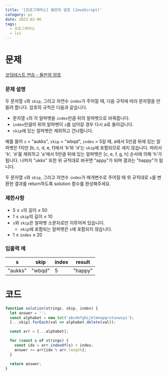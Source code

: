 ```yaml
---
title: '[프로그래머스] 둘만의 암호 (JavaScript)'
category: ps
date: 2023-02-06
tags:
  - 프로그래머스
  - lv1
---
```


# 문제

[코딩테스트 연습 - 둘만의 암호](https://school.programmers.co.kr/learn/courses/30/lessons/155652)

### 문제 설명

두 문자열 `s`와 `skip`, 그리고 자연수 `index`가 주어질 때, 다음 규칙에 따라 문자열을 만들려 합니다. 암호의 규칙은 다음과 같습니다.

- 문자열 `s`의 각 알파벳을 `index`만큼 뒤의 알파벳으로 바꿔줍니다.
- `index`만큼의 뒤의 알파벳이 `z`를 넘어갈 경우 다시 a로 돌아갑니다.
- `skip`에 있는 알파벳은 제외하고 건너뜁니다.

예를 들어 `s` = "aukks", `skip` = "wbqd", `index` = 5일 때, a에서 5만큼 뒤에 있는 알파벳은 f지만 [b, c, d, e, f]에서 'b'와 'd'는 `skip`에 포함되므로 세지 않습니다. 따라서 'b', 'd'를 제외하고 'a'에서 5만큼 뒤에 있는 알파벳은 [c, e, f, g, h] 순서에 의해 'h'가 됩니다. 나머지 "ukks" 또한 위 규칙대로 바꾸면 "appy"가 되며 결과는 "happy"가 됩니다.

두 문자열 `s`와 `skip`, 그리고 자연수 `index`가 매개변수로 주어질 때 위 규칙대로 `s`를 변환한 결과를 return하도록 solution 함수를 완성해주세요.

### 제한사항

- 5 ≤ `s`의 길이 ≤ 50
- 1 ≤ `skip`의 길이 ≤ 10
- `s`와 `skip`은 알파벳 소문자로만 이루어져 있습니다.
  - `skip`에 포함되는 알파벳은 `s`에 포함되지 않습니다.
- 1 ≤ `index` ≤ 20

### 입출력 예

| s       | skip   | index | result  |
| ------- | ------ | ----- | ------- |
| "aukks" | "wbqd" | 5     | "happy" |

# 코드

```js
function solution(strings, skip, index) {
  let answer = '';
  const alphabet = new Set('abcdefghijklmnopqrstuvwxyz');
  [...skip].forEach(val => alphabet.delete(val));

  const arr = [...alphabet];

  for (const s of strings) {
    const idx = arr.indexOf(s) + index;
    answer += arr[idx % arr.length];
  }

  return answer;
}
```
